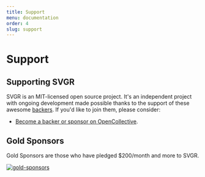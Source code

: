 ```yaml
---
title: Support
menu: documentation
order: 4
slug: support
---
```

# Support
## Supporting SVGR

SVGR is an MIT-licensed open source project. It's an independent project with ongoing development made possible thanks to the support of these awesome [backers](/BACKERS.md). If you'd like to join them, please consider:

- [Become a backer or sponsor on OpenCollective](https://opencollective.com/svgr).

## Gold Sponsors

Gold Sponsors are those who have pledged \$200/month and more to SVGR.

[![gold-sponsors](https://opencollective.com/svgr/tiers/gold-sponsors.svg?avatarHeight=120&width=600)](https://opencollective.com/svgr/order/6010)